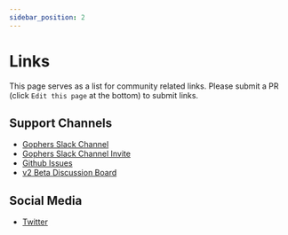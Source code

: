 ```yaml
---
sidebar_position: 2
---
```


# Links

This page serves as a list for community related links. Please submit a PR (click `Edit this page` at the bottom)
to submit links.

## Support Channels

 - [Gophers Slack Channel](https://gophers.slack.com/messages/CJ4P9F7MZ/)
 - [Gophers Slack Channel Invite](https://invite.slack.golangbridge.org/)
 - [Github Issues](https://github.com/wailsapp/wails/issues)
 - [v2 Beta Discussion Board](https://github.com/wailsapp/wails/discussions)

## Social Media

 - [Twitter](https://twitter.com/wailsapp)